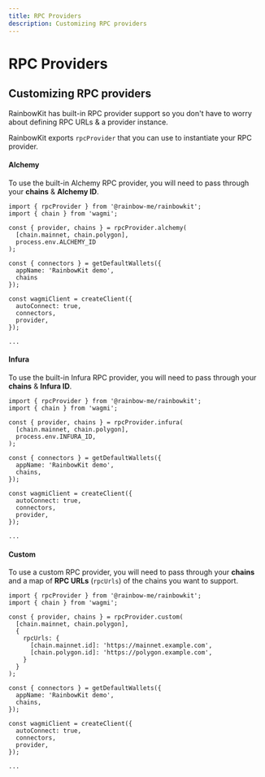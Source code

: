 ```yaml
---
title: RPC Providers
description: Customizing RPC providers
---
```


# RPC Providers

## Customizing RPC providers

RainbowKit has built-in RPC provider support so you don't have to worry about defining RPC URLs & a provider instance.

RainbowKit exports `rpcProvider` that you can use to instantiate your RPC provider.

#### Alchemy

To use the built-in Alchemy RPC provider, you will need to pass through your **chains** & **Alchemy ID**.

```tsx line=1,4-7,11,17
import { rpcProvider } from '@rainbow-me/rainbowkit';
import { chain } from 'wagmi';

const { provider, chains } = rpcProvider.alchemy(
  [chain.mainnet, chain.polygon], 
  process.env.ALCHEMY_ID
);

const { connectors } = getDefaultWallets({
  appName: 'RainbowKit demo',
  chains
});

const wagmiClient = createClient({
  autoConnect: true,
  connectors,
  provider,
});

...
```

#### Infura

To use the built-in Infura RPC provider, you will need to pass through your **chains** & **Infura ID**.

```tsx line=1,4-7,11,17
import { rpcProvider } from '@rainbow-me/rainbowkit';
import { chain } from 'wagmi';

const { provider, chains } = rpcProvider.infura(
  [chain.mainnet, chain.polygon],
  process.env.INFURA_ID,
);

const { connectors } = getDefaultWallets({
  appName: 'RainbowKit demo',
  chains,
});

const wagmiClient = createClient({
  autoConnect: true,
  connectors,
  provider,
});

...
```

#### Custom

To use a custom RPC provider, you will need to pass through your **chains** and a map of **RPC URLs** (`rpcUrls`) of the chains you want to support.

```tsx line=1,4-12,16,22
import { rpcProvider } from '@rainbow-me/rainbowkit';
import { chain } from 'wagmi';

const { provider, chains } = rpcProvider.custom(
  [chain.mainnet, chain.polygon],
  {
    rpcUrls: {
      [chain.mainnet.id]: 'https://mainnet.example.com',
      [chain.polygon.id]: 'https://polygon.example.com',
    }
  }
);

const { connectors } = getDefaultWallets({
  appName: 'RainbowKit demo',
  chains,
});

const wagmiClient = createClient({
  autoConnect: true,
  connectors,
  provider,
});

...
```
